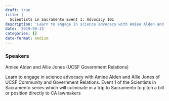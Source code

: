 ```yaml
---
draft: true 
title: |
  Scientists in Sacramento Event 1: Advocacy 101
description: 'Learn to engage in science advocacy with Amiee Alden and Allie Jones of UCSF Community and Government Relations.'
date: '2019-09-25'
categories: []
date-format: medium 
---
```



### Speakers  
Amiee Alden and Allie Jones (UCSF Government Relations)

Learn to engage in science advocacy with Amiee Alden and Allie Jones of UCSF Community and Government Relations. Event 1 of the Scientists in Sacramento series which will culminate in a trip to Sacramento to pitch a bill or position directly to CA lawmakers


